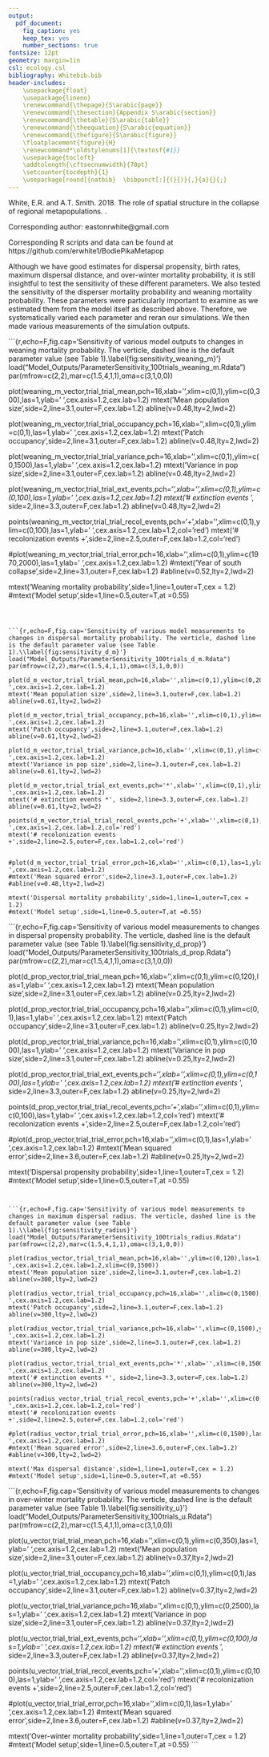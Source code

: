 ```yaml
---
output:
  pdf_document:
    fig_caption: yes
    keep_tex: yes
    number_sections: true
fontsize: 12pt
geometry: margin=1in
csl: ecology.csl
bibliography: Whitebib.bib
header-includes: 
    \usepackage{float}
    \usepackage{lineno}
    \renewcommand{\thepage}{S\arabic{page}} 
    \renewcommand{\thesection}{Appendix S\arabic{section}}  
    \renewcommand{\thetable}{S\arabic{table}} 
    \renewcommand{\theequation}{S\arabic{equation}}   
    \renewcommand{\thefigure}{S\arabic{figure}}
    \floatplacement{figure}{H}
    \renewcommand*\oldstylenums[1]{\textosf{#1}}
    \usepackage{tocloft}
    \addtolength{\cftsecnumwidth}{70pt}
    \setcounter{tocdepth}{1}
    \usepackage[round]{natbib}  \bibpunct[:]{(}{)}{,}{a}{}{;}
---
```



White, E.R. and A.T. Smith. 2018. The role of spatial structure in the collapse of regional metapopulations. \emph{Ecology}.
\vspace{2 mm}

Corresponding author: eastonrwhite@gmail.com
\vspace{2 mm}

Corresponding R scripts and data can be found at https://github.com/erwhite1/BodiePikaMetapop
\vspace{2 mm}

\setcounter{section}{3}




\section{Parameter sensitivity}

Although we have good estimates for dispersal propensity, birth rates, maximum dispersal distance, and over-winter mortality probability, it is still insightful to test the sensitivity of these different parameters. We also tested the sensitivity of the disperser mortality probability and weaning mortality probability. These parameters were particularly important to examine as we estimated them from the model itself as described above. Therefore, we systematically varied each parameter and reran our simulations. We then made various measurements of the simulation outputs.


```{r,echo=F,fig.cap='Sensitivity of various model outputs to changes in weaning mortality probability. The verticle, dashed line is the default parameter value (see Table 1).\\label{fig:sensitivity_weaning_m}'}
load("Model_Outputs/ParameterSensitivity_100trials_weaning_m.Rdata")
par(mfrow=c(2,2),mar=c(1.5,4,1,1),oma=c(3,1,0,0))

plot(weaning_m_vector,trial_trial_mean,pch=16,xlab='',xlim=c(0,1),ylim=c(0,300),las=1,ylab=' ',cex.axis=1.2,cex.lab=1.2)
mtext('Mean population size',side=2,line=3.1,outer=F,cex.lab=1.2)
abline(v=0.48,lty=2,lwd=2)

plot(weaning_m_vector,trial_trial_occupancy,pch=16,xlab='',xlim=c(0,1),ylim=c(0,1),las=1,ylab=' ',cex.axis=1.2,cex.lab=1.2)
mtext('Patch occupancy',side=2,line=3.1,outer=F,cex.lab=1.2)
abline(v=0.48,lty=2,lwd=2)

plot(weaning_m_vector,trial_trial_variance,pch=16,xlab='',xlim=c(0,1),ylim=c(0,1500),las=1,ylab=' ',cex.axis=1.2,cex.lab=1.2)
mtext('Variance in pop size',side=2,line=3.1,outer=F,cex.lab=1.2)
abline(v=0.48,lty=2,lwd=2)

plot(weaning_m_vector,trial_trial_ext_events,pch='*',xlab='',xlim=c(0,1),ylim=c(0,100),las=1,ylab=' ',cex.axis=1.2,cex.lab=1.2)
mtext('# extinction events *', side=2,line=3.3,outer=F,cex.lab=1.2)
abline(v=0.48,lty=2,lwd=2)

points(weaning_m_vector,trial_trial_recol_events,pch='+',xlab='',xlim=c(0,1),ylim=c(0,100),las=1,ylab=' ',cex.axis=1.2,cex.lab=1.2,col='red')
mtext('# recolonization events +',side=2,line=2.5,outer=F,cex.lab=1.2,col='red')


#plot(weaning_m_vector,trial_trial_error,pch=16,xlab='',xlim=c(0,1),ylim=c(1970,2000),las=1,ylab=' ',cex.axis=1.2,cex.lab=1.2)
#mtext('Year of south collapse',side=2,line=3.1,outer=F,cex.lab=1.2)
#abline(v=0.52,lty=2,lwd=2)

mtext('Weaning mortality probability',side=1,line=1,outer=T,cex = 1.2)
#mtext('Model setup',side=1,line=0.5,outer=T,at =0.55)
```



```{r,echo=F,fig.cap='Sensitivity of various model measurements to changes in dispersal mortality probability. The verticle, dashed line is the default parameter value (see Table 1).\\label{fig:sensitivity_d_m}'}
load("Model_Outputs/ParameterSensitivity_100trials_d_m.Rdata")
par(mfrow=c(2,2),mar=c(1.5,4,1,1),oma=c(3,1,0,0))

plot(d_m_vector,trial_trial_mean,pch=16,xlab='',xlim=c(0,1),ylim=c(0,200),las=1,ylab=' ',cex.axis=1.2,cex.lab=1.2)
mtext('Mean population size',side=2,line=3.1,outer=F,cex.lab=1.2)
abline(v=0.61,lty=2,lwd=2)

plot(d_m_vector,trial_trial_occupancy,pch=16,xlab='',xlim=c(0,1),ylim=c(0,1),las=1,ylab=' ',cex.axis=1.2,cex.lab=1.2)
mtext('Patch occupancy',side=2,line=3.1,outer=F,cex.lab=1.2)
abline(v=0.61,lty=2,lwd=2)

plot(d_m_vector,trial_trial_variance,pch=16,xlab='',xlim=c(0,1),ylim=c(0,1000),las=1,ylab=' ',cex.axis=1.2,cex.lab=1.2)
mtext('Variance in pop size',side=2,line=3.1,outer=F,cex.lab=1.2)
abline(v=0.61,lty=2,lwd=2)

plot(d_m_vector,trial_trial_ext_events,pch='*',xlab='',xlim=c(0,1),ylim=c(0,100),las=1,ylab=' ',cex.axis=1.2,cex.lab=1.2)
mtext('# extinction events *', side=2,line=3.3,outer=F,cex.lab=1.2)
abline(v=0.61,lty=2,lwd=2)

points(d_m_vector,trial_trial_recol_events,pch='+',xlab='',xlim=c(0,1),ylim=c(0,100),las=1,ylab=' ',cex.axis=1.2,cex.lab=1.2,col='red')
mtext('# recolonization events +',side=2,line=2.5,outer=F,cex.lab=1.2,col='red')


#plot(d_m_vector,trial_trial_error,pch=16,xlab='',xlim=c(0,1),las=1,ylab=' ',cex.axis=1.2,cex.lab=1.2)
#mtext('Mean squared error',side=2,line=3.1,outer=F,cex.lab=1.2)
#abline(v=0.48,lty=2,lwd=2)

mtext('Dispersal mortality probability',side=1,line=1,outer=T,cex = 1.2)
#mtext('Model setup',side=1,line=0.5,outer=T,at =0.55)
```



```{r,echo=F,fig.cap='Sensitivity of various model measurements to changes in dispersal propensity probability. The verticle, dashed line is the default parameter value (see Table 1).\\label{fig:sensitivity_d_prop}'}
load("Model_Outputs/ParameterSensitivity_100trials_d_prop.Rdata")
par(mfrow=c(2,2),mar=c(1.5,4,1,1),oma=c(3,1,0,0))

plot(d_prop_vector,trial_trial_mean,pch=16,xlab='',xlim=c(0,1),ylim=c(0,120),las=1,ylab=' ',cex.axis=1.2,cex.lab=1.2)
mtext('Mean population size',side=2,line=3.1,outer=F,cex.lab=1.2)
abline(v=0.25,lty=2,lwd=2)

plot(d_prop_vector,trial_trial_occupancy,pch=16,xlab='',xlim=c(0,1),ylim=c(0,1),las=1,ylab=' ',cex.axis=1.2,cex.lab=1.2)
mtext('Patch occupancy',side=2,line=3.1,outer=F,cex.lab=1.2)
abline(v=0.25,lty=2,lwd=2)

plot(d_prop_vector,trial_trial_variance,pch=16,xlab='',xlim=c(0,1),ylim=c(0,1000),las=1,ylab=' ',cex.axis=1.2,cex.lab=1.2)
mtext('Variance in pop size',side=2,line=3.1,outer=F,cex.lab=1.2)
abline(v=0.25,lty=2,lwd=2)

plot(d_prop_vector,trial_trial_ext_events,pch='*',xlab='',xlim=c(0,1),ylim=c(0,100),las=1,ylab=' ',cex.axis=1.2,cex.lab=1.2)
mtext('# extinction events *', side=2,line=3.3,outer=F,cex.lab=1.2)
abline(v=0.25,lty=2,lwd=2)

points(d_prop_vector,trial_trial_recol_events,pch='+',xlab='',xlim=c(0,1),ylim=c(0,100),las=1,ylab=' ',cex.axis=1.2,cex.lab=1.2,col='red')
mtext('# recolonization events +',side=2,line=2.5,outer=F,cex.lab=1.2,col='red')


#plot(d_prop_vector,trial_trial_error,pch=16,xlab='',xlim=c(0,1),las=1,ylab=' ',cex.axis=1.2,cex.lab=1.2)
#mtext('Mean squared error',side=2,line=3.6,outer=F,cex.lab=1.2)
#abline(v=0.25,lty=2,lwd=2)

mtext('Dispersal propensity probability',side=1,line=1,outer=T,cex = 1.2)
#mtext('Model setup',side=1,line=0.5,outer=T,at =0.55)
```


```{r,echo=F,fig.cap='Sensitivity of various model measurements to changes in maximum dispersal radius. The verticle, dashed line is the default parameter value (see Table 1).\\label{fig:sensitivity_radius}'}
load("Model_Outputs/ParameterSensitivity_100trials_radius.Rdata")
par(mfrow=c(2,2),mar=c(1.5,4,1,1),oma=c(3,1,0,0))

plot(radius_vector,trial_trial_mean,pch=16,xlab='',ylim=c(0,120),las=1,ylab=' ',cex.axis=1.2,cex.lab=1.2,xlim=c(0,1500))
mtext('Mean population size',side=2,line=3.1,outer=F,cex.lab=1.2)
abline(v=300,lty=2,lwd=2)

plot(radius_vector,trial_trial_occupancy,pch=16,xlab='',xlim=c(0,1500),ylim=c(0,1),las=1,ylab=' ',cex.axis=1.2,cex.lab=1.2)
mtext('Patch occupancy',side=2,line=3.1,outer=F,cex.lab=1.2)
abline(v=300,lty=2,lwd=2)

plot(radius_vector,trial_trial_variance,pch=16,xlab='',xlim=c(0,1500),ylim=c(0,1000),las=1,ylab=' ',cex.axis=1.2,cex.lab=1.2)
mtext('Variance in pop size',side=2,line=3.1,outer=F,cex.lab=1.2)
abline(v=300,lty=2,lwd=2)

plot(radius_vector,trial_trial_ext_events,pch='*',xlab='',xlim=c(0,1500),ylim=c(0,100),las=1,ylab=' ',cex.axis=1.2,cex.lab=1.2)
mtext('# extinction events *', side=2,line=3.3,outer=F,cex.lab=1.2)
abline(v=300,lty=2,lwd=2)

points(radius_vector,trial_trial_recol_events,pch='+',xlab='',xlim=c(0,1500),ylim=c(0,100),las=1,ylab=' ',cex.axis=1.2,cex.lab=1.2,col='red')
mtext('# recolonization events +',side=2,line=2.5,outer=F,cex.lab=1.2,col='red')

#plot(radius_vector,trial_trial_error,pch=16,xlab='',xlim=c(0,1500),las=1,ylab=' ',cex.axis=1.2,cex.lab=1.2)
#mtext('Mean squared error',side=2,line=3.6,outer=F,cex.lab=1.2)
#abline(v=300,lty=2,lwd=2)

mtext('Max dispersal distance',side=1,line=1,outer=T,cex = 1.2)
#mtext('Model setup',side=1,line=0.5,outer=T,at =0.55)
```


```{r,echo=F,fig.cap='Sensitivity of various model measurements to changes in over-winter mortality probability. The verticle, dashed line is the default parameter value (see Table 1).\\label{fig:sensitivity_u}'}
load("Model_Outputs/ParameterSensitivity_100trials_u.Rdata")
par(mfrow=c(2,2),mar=c(1.5,4,1,1),oma=c(3,1,0,0))

plot(u_vector,trial_trial_mean,pch=16,xlab='',xlim=c(0,1),ylim=c(0,350),las=1,ylab=' ',cex.axis=1.2,cex.lab=1.2)
mtext('Mean population size',side=2,line=3.1,outer=F,cex.lab=1.2)
abline(v=0.37,lty=2,lwd=2)

plot(u_vector,trial_trial_occupancy,pch=16,xlab='',xlim=c(0,1),ylim=c(0,1),las=1,ylab=' ',cex.axis=1.2,cex.lab=1.2)
mtext('Patch occupancy',side=2,line=3.1,outer=F,cex.lab=1.2)
abline(v=0.37,lty=2,lwd=2)

plot(u_vector,trial_trial_variance,pch=16,xlab='',xlim=c(0,1),ylim=c(0,2500),las=1,ylab=' ',cex.axis=1.2,cex.lab=1.2)
mtext('Variance in pop size',side=2,line=3.1,outer=F,cex.lab=1.2)
abline(v=0.37,lty=2,lwd=2)

plot(u_vector,trial_trial_ext_events,pch='*',xlab='',xlim=c(0,1),ylim=c(0,100),las=1,ylab=' ',cex.axis=1.2,cex.lab=1.2)
mtext('# extinction events *', side=2,line=3.3,outer=F,cex.lab=1.2)
abline(v=0.37,lty=2,lwd=2)

points(u_vector,trial_trial_recol_events,pch='+',xlab='',xlim=c(0,1),ylim=c(0,100),las=1,ylab=' ',cex.axis=1.2,cex.lab=1.2,col='red')
mtext('# recolonization events +',side=2,line=2.5,outer=F,cex.lab=1.2,col='red')

#plot(u_vector,trial_trial_error,pch=16,xlab='',xlim=c(0,1),las=1,ylab=' ',cex.axis=1.2,cex.lab=1.2)
#mtext('Mean squared error',side=2,line=3.6,outer=F,cex.lab=1.2)
#abline(v=0.37,lty=2,lwd=2)

mtext('Over-winter mortality probability',side=1,line=1,outer=T,cex = 1.2)
#mtext('Model setup',side=1,line=0.5,outer=T,at =0.55)
```









  
  
  
  
  
  